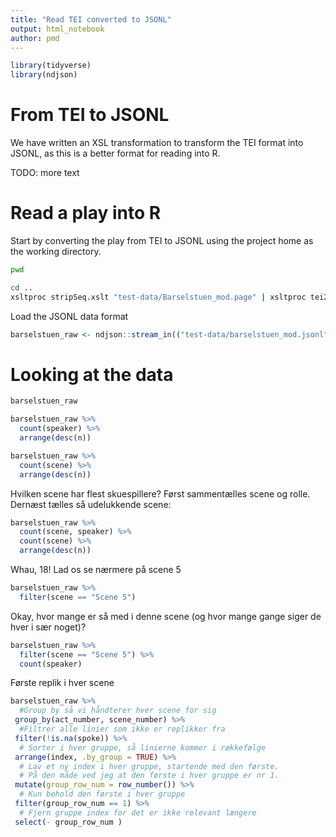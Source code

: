 ```yaml
---
title: "Read TEI converted to JSONL"
output: html_notebook
author: pmd
---
```


```r
library(tidyverse)
library(ndjson)
```

# From TEI to JSONL

We have written an XSL transformation to transform the TEI format into JSONL, as this is a better format for reading into R.

TODO: more text

# Read a play into R

Start by converting the play from TEI to JSONL using the project home as the working directory.

```bash
pwd
```

```bash
cd ..
xsltproc stripSeq.xslt "test-data/Barselstuen_mod.page" | xsltproc tei2jsonl.xslt - > "test-data/barselstuen_mod.jsonl"
```

Load the JSONL data format

```r
barselstuen_raw <- ndjson::stream_in(("test-data/barselstuen_mod.jsonl")) %>% tibble()

```

# Looking at the data

```r
barselstuen_raw
```

```r
barselstuen_raw %>% 
  count(speaker) %>% 
  arrange(desc(n))
```

```r
barselstuen_raw %>% 
  count(scene) %>% 
  arrange(desc(n))
```

Hvilken scene har flest skuespillere? Først sammentælles scene og rolle. Dernæst tælles så udelukkende scene:

```r
barselstuen_raw %>% 
  count(scene, speaker) %>% 
  count(scene) %>% 
  arrange(desc(n))
```

Whau, 18! Lad os se nærmere på scene 5

```r
barselstuen_raw %>% 
  filter(scene == "Scene 5")
```

Okay, hvor mange er så med i denne scene (og hvor mange gange siger de hver i sær noget)?

```r
barselstuen_raw %>% 
  filter(scene == "Scene 5") %>% 
  count(speaker)
```


Første replik i hver scene

```r
barselstuen_raw %>%
  #Group by så vi håndterer hver scene for sig
 group_by(act_number, scene_number) %>%
  #Filtrer alle linier som ikke er replikker fra
 filter(!is.na(spoke)) %>%
  # Sorter i hver gruppe, så linierne kommer i rækkefølge
 arrange(index, .by_group = TRUE) %>%
  # Lav et ny index i hver gruppe, startende med den første.
  # På den måde ved jeg at den første i hver gruppe er nr 1.
 mutate(group_row_num = row_number()) %>%
  # Kun behold den første i hver gruppe
 filter(group_row_num == 1) %>%
  # Fjern gruppe index for det er ikke relevant længere
 select(- group_row_num )
```